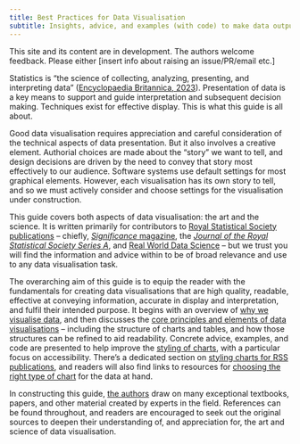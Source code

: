 ```yaml
---
title: Best Practices for Data Visualisation
subtitle: Insights, advice, and examples (with code) to make data outputs more readable, accessible, and impactful  
---
```


::: {.callout-warning appearance="simple"}
This site and its content are in development. The authors welcome feedback. Please either \[insert info about raising an issue/PR/email etc.\]
:::

Statistics is "the science of collecting, analyzing, presenting, and interpreting data" ([Encyclopaedia Britannica, 2023](https://www.britannica.com/science/statistics)). Presentation of data is a key means to support and guide interpretation and subsequent decision making. Techniques exist for effective display. This is what this guide is all about.

Good data visualisation requires appreciation and careful consideration of the technical aspects of data presentation. But it also involves a creative element. Authorial choices are made about the "story" we want to tell, and design decisions are driven by the need to convey that story most effectively to our audience. Software systems use default settings for most graphical elements. However, each visualisation has its own story to tell, and so we must actively consider and choose settings for the visualisation under construction.

This guide covers both aspects of data visualisation: the art and the science. It is written primarily for contributors to [Royal Statistical Society publications](https://rss.org.uk/news-publication/publications/) -- chiefly, [*Significance* magazine](https://academic.oup.com/jrssig), the [*Journal of the Royal Statistical Society Series A*](https://academic.oup.com/jrsssa), and [Real World Data Science](https://realworlddatascience.net/) -- but we trust you will find the information and advice within to be of broad relevance and use to any data visualisation task.

The overarching aim of this guide is to equip the reader with the fundamentals for creating data visualisations that are high quality, readable, effective at conveying information, accurate in display and interpretation, and fulfil their intended purpose. It begins with an overview of [why we visualise data](docs/why-visualise.qmd), and then discusses the [core principles and elements of data visualisations](docs/principles.qmd) -- including the structure of charts and tables, and how those structures can be refined to aid readability. Concrete advice, examples, and code are presented to help improve the [styling of charts](docs/styling.qmd), with a particular focus on accessibility. There's a dedicated section on [styling charts for RSS publications](docs/tools.qmd), and readers will also find links to resources for [choosing the right type of chart](docs/choosing.qmd) for the data at hand.

In constructing this guide, [the authors](about.qmd) draw on many exceptional textbooks, papers, and other material created by experts in the field. References can be found throughout, and readers are encouraged to seek out the original sources to deepen their understanding of, and appreciation for, the art and science of data visualisation.

